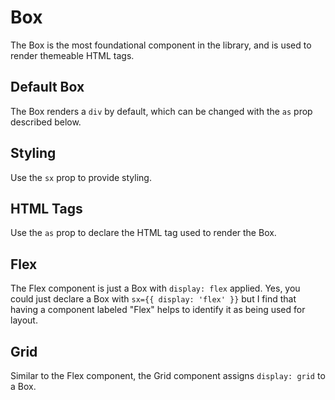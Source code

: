 
<Meta of={Stories} />

# Box

The Box is the most foundational component in the library, and is used to render themeable HTML tags.

## Default Box

The Box renders a `div` by default, which can be changed with the `as` prop described below.

<Canvas of={Stories.Default} />

## Styling

Use the `sx` prop to provide styling.

<Canvas of={Stories.StyledBox} />

## HTML Tags

Use the `as` prop to declare the HTML tag used to render the Box.

<Canvas of={Stories.UnorderedList} />

## Flex

The Flex component is just a Box with `display: flex` applied. Yes, you could just declare a Box with `sx={{ display: 'flex' }}` but I find that having a component labeled "Flex" helps to identify it as being used for layout.

<Canvas of={Stories.FlexBox} />

## Grid

Similar to the Flex component, the Grid component assigns `display: grid` to a Box.

<Canvas of={Stories.GridBox} />
